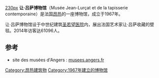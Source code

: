 [[image:Hopital-St-Jean-Angers_(3).JPG|230px]] 
'''让·吕萨博物馆'''（Musée Jean-Lurçat et de la tapisserie contemporaine）是法国[[昂热|昂热]]的一座博物馆，成立于1967年。 

让·吕萨博物馆设于中世纪建筑[[圣若望医院_(昂热)|圣若望医院]]内，展出法国艺术家让·吕萨收藏的壁毯。2014年访客达61096人。

== 参考 ==
* site des musées d'Angers : [http://musees.angers.fr musees.angers.fr]{{Wayback|url=http://musees.angers.fr/ |date=20140227072008 }}
[[Category:昂热建筑物|Category:昂热建筑物]]
[[Category:1967年建立的博物馆|Category:1967年建立的博物馆]]